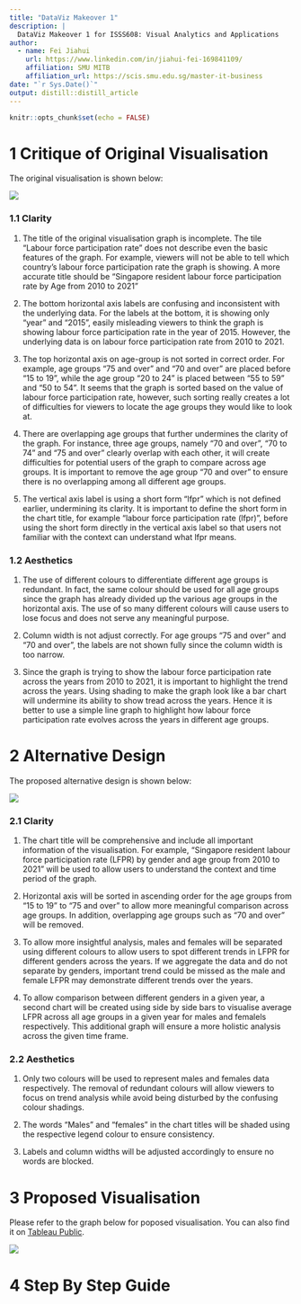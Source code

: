 ```yaml
---
title: "DataViz Makeover 1"
description: |
  DataViz Makeover 1 for ISSS608: Visual Analytics and Applications
author:
  - name: Fei Jiahui 
    url: https://www.linkedin.com/in/jiahui-fei-169841109/
    affiliation: SMU MITB
    affiliation_url: https://scis.smu.edu.sg/master-it-business
date: "`r Sys.Date()`"
output: distill::distill_article
---
```


```r
knitr::opts_chunk$set(echo = FALSE)
```

# 1 Critique of Original Visualisation

The original visualisation is shown below:

![](C:\fjhmeow\VA\DataViz Makeover\DataViz Makeover 1\data\original graph.png)

### 1.1 Clarity
1. The title of the original visualisation graph is incomplete. The tile "Labour force participation rate" does not describe even the basic features of the graph. For example, viewers will not be able to tell which country's labour force participation rate the graph is showing. A more accurate title should be "Singapore resident labour force participation rate by Age from 2010 to 2021"

2. The bottom horizontal axis labels are confusing and inconsistent with the underlying data. For the labels at the bottom, it is showing only "year" and "2015", easily misleading viewers to think the graph is showing labour force participation rate in the year of 2015. However, the underlying data is on labour force participation rate from 2010 to 2021.

3. The top horizontal axis on age-group is not sorted in correct order. For example, age groups "75 and over" and "70 and over" are placed before "15 to 19", while the age group "20 to 24" is placed between "55 to 59" and "50 to 54". It seems that the graph is sorted based on the value of labour force participation rate, however, such sorting really creates a lot of difficulties for viewers to locate the age groups they would like to look at.

4. There are overlapping age groups that further undermines the clarity of the graph. For instance, three age groups, namely "70 and over", "70 to 74" and "75 and over" clearly overlap with each other, it will create difficulties for potential users of the graph to compare across age groups. It is important to remove the age group "70 and over" to ensure there is no overlapping among all different age groups.

5. The vertical axis label is using a short form "lfpr" which is not defined earlier, undermining its clarity. It is important to define the short form in the chart title, for example "labour force participation rate (lfpr)", before using the short form directly in the vertical axis label so that users not familiar with the context can understand what lfpr means.

### 1.2 Aesthetics
1. The use of different colours to differentiate different age groups is redundant. In fact, the same colour should be used for all age groups since the graph has already divided up the various age groups in the horizontal axis. The use of so many different colours will cause users to lose focus and does not serve any meaningful purpose.

2. Column width is not adjust correctly. For age groups "75 and over" and "70 and over", the labels are not shown fully since the column width is too narrow. 

3. Since the graph is trying to show the labour force participation rate across the years from 2010 to 2021, it is important to highlight the trend across the years. Using shading to make the graph look like a bar chart will undermine its ability to show tread across the years. Hence it is better to use a simple line graph to highlight how labour force participation rate evolves across the years in different age groups.


# 2 Alternative Design

The proposed alternative design is shown below:

![](C:\fjhmeow\VA\DataViz Makeover\DataViz Makeover 1\data\alternative design.jpg)

### 2.1 Clarity
1. The chart title will be comprehensive and include all important information of the visualisation. For example, "Singapore resident labour force participation rate (LFPR) by gender and age group from 2010 to 2021" will be used to allow users to understand the context and time period of the graph.

2. Horizontal axis will be sorted in ascending order for the age groups from "15 to 19" to "75 and over" to allow more meaningful comparison across age groups. In addition, overlapping age groups such as "70 and over" will be removed.

3. To allow more insightful analysis, males and females will be separated using different colours to allow users to spot different trends in LFPR for different genders across the years. If we aggregate the data and do not separate by genders, important trend could be missed as the male and female LFPR may demonstrate different trends over the years.

4. To allow comparison between different genders in a given year, a second chart will be created using side by side bars to visualise average LFPR across all age groups in a given year for males and femalels respectively. This additional graph will ensure a more holistic analysis across the given time frame.

### 2.2 Aesthetics
1. Only two colours will be used to represent males and females data respectively. The removal of redundant colours will allow viewers to focus on trend analysis while avoid being disturbed by the confusing colour shadings.

2. The words "Males" and "females" in the chart titles will be shaded using the respective legend colour to ensure consistency.

3. Labels and column widths will be adjusted accordingly to ensure no words are blocked.


# 3 Proposed Visualisation

Please refer to the graph below for poposed visualisation. You can also find it on [Tableau Public](https://public.tableau.com/app/profile/fei.jiahui/viz/DataVizMakeover1_16441735384140/Dashboard1).

![](C:\fjhmeow\VA\DataViz Makeover\DataViz Makeover 1\data\tableau final.png)


# 4 Step By Step Guide

